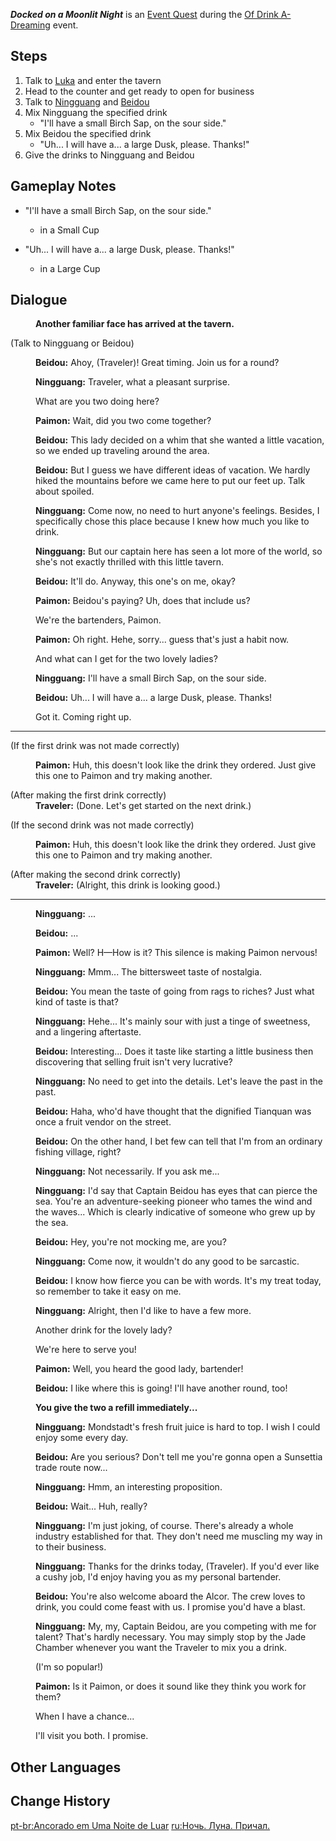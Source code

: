 {{Quest Infobox
|id            = 
|image         = Event Quest Docked on a Moonlit Night.png
|type          = World
|region        = Mondstadt
|area          = Starfell Valley
|subarea       = City of Mondstadt
|event_name    = Of Drink A-Dreaming
|summary       = Ningguang takes a vacation with Beidou, and the two stop by Angel's Share to order drinks served by the Traveler.
|requirement   = Complete [[Dandelion, Rose, and Windwheel Aster]] and [[Surrounded by the Aroma of Tea]]
|startLocation = [[City of Mondstadt]], [[Mondstadt]]
|next          = 
|primogems     = 60
|mora          = 40,000
|other         = 
|characters    = Beidou; Ningguang; Paimon; Traveler
|voiced        = yes
}}
'''''Docked on a Moonlit Night''''' is an [[Event Quest]] during the [[Of Drink A-Dreaming]] event.

==Steps==
# Talk to [[Luka]] and enter the tavern
# Head to the counter and get ready to open for business
# Talk to [[Ningguang]] and [[Beidou]]
# Mix Ningguang the specified drink
#* "I'll have a small Birch Sap, on the sour side."
# Mix Beidou the specified drink
#* "Uh... I will have a... a large Dusk, please. Thanks!"
# Give the drinks to Ningguang and Beidou

==Gameplay Notes==
* "I'll have a small Birch Sap, on the sour side."
** {{Ingredient|Juice|2}}{{Ingredient|Lemon|2+}} in a Small Cup
* "Uh... I will have a... a large Dusk, please. Thanks!"
** {{Ingredient|Tea|1}}{{Ingredient|Juice|2}} in a Large Cup

==Dialogue==
{{Quest Description|"Do you know that I met a very nice client today? She moved and talked with grace &mdash; a very generous buyer, too."<br />"What did you sell her?" "Trade secret."}}
{{Dialogue start}}
:'''Another familiar face has arrived at the tavern.'''

;(Talk to Ningguang or Beidou)
:{{A|vo eqtj007 1 beidou 01.ogg|}} '''Beidou:''' Ahoy, (Traveler)! Great timing. Join us for a round?
:{{A|vo eqtj007 1 ningguang 01.ogg|}} '''Ningguang:''' Traveler, what a pleasant surprise.
:{{DIcon}} What are you two doing here?
:{{A|vo eqtj007 1 paimon 01.ogg|}} '''Paimon:''' Wait, did you two come together?
:{{A|vo eqtj007 1 beidou 02.ogg|}} '''Beidou:''' This lady decided on a whim that she wanted a little vacation, so we ended up traveling around the area.
:{{A|vo eqtj007 1 beidou 03.ogg|}} '''Beidou:''' But I guess we have different ideas of vacation. We hardly hiked the mountains before we came here to put our feet up. Talk about spoiled.
:{{A|vo eqtj007 1 ningguang 02.ogg|}} '''Ningguang:''' Come now, no need to hurt anyone's feelings. Besides, I specifically chose this place because I knew how much you like to drink.
:{{A|vo eqtj007 1 ningguang 03.ogg|}} '''Ningguang:''' But our captain here has seen a lot more of the world, so she's not exactly thrilled with this little tavern.
:{{A|vo eqtj007 1 beidou 04.ogg|}} '''Beidou:''' It'll do. Anyway, this one's on me, okay?
:{{A|vo eqtj007 1 paimon 02.ogg|}} '''Paimon:''' Beidou's paying? Uh, does that include us?
:{{DIcon}} We're the bartenders, Paimon.
:{{A|vo eqtj007 1 paimon 03.ogg|}} '''Paimon:''' Oh right. Hehe, sorry... guess that's just a habit now.
:{{DIcon}} And what can I get for the two lovely ladies?
:{{A|vo eqtj007 1 ningguang 04.ogg|}} '''Ningguang:''' I'll have a small Birch Sap, on the sour side.
:{{A|vo eqtj007 1 beidou 05.ogg|}} '''Beidou:''' Uh... I will have a... a large Dusk, please. Thanks!
:{{DIcon}} Got it. Coming right up.
----
;(If the first drink was not made correctly)
:{{A|Vo eqtj002 3 paimon 01.ogg}} '''Paimon:''' Huh, this doesn't look like the drink they ordered. Just give this one to Paimon and try making another.

;(After making the first drink correctly)
:'''Traveler:''' (Done. Let's get started on the next drink.)

;(If the second drink was not made correctly)
:{{A|Vo eqtj002 3 paimon 01.ogg}} '''Paimon:''' Huh, this doesn't look like the drink they ordered. Just give this one to Paimon and try making another.

;(After making the second drink correctly)
:'''Traveler:''' (Alright, this drink is looking good.)
----
:{{A|vo eqtj007 2 ningguang 01.ogg|}} '''Ningguang:''' ...
:{{A|vo eqtj007 2 beidou 01.ogg|}} '''Beidou:''' ...
:{{A|vo eqtj007 2 paimon 01.ogg|}} '''Paimon:''' Well? H&mdash;How is it? This silence is making Paimon nervous!
:{{A|vo eqtj007 2 ningguang 02.ogg|}} '''Ningguang:''' Mmm... The bittersweet taste of nostalgia.
:{{A|vo eqtj007 2 beidou 02.ogg|}} '''Beidou:''' You mean the taste of going from rags to riches? Just what kind of taste is that?
:{{A|vo eqtj007 2 ningguang 03.ogg|}} '''Ningguang:''' Hehe... It's mainly sour with just a tinge of sweetness, and a lingering aftertaste.
:{{A|vo eqtj007 2 beidou 03.ogg|}} '''Beidou:''' Interesting... Does it taste like starting a little business then discovering that selling fruit isn't very lucrative?
:{{A|vo eqtj007 2 ningguang 04.ogg|}} '''Ningguang:''' No need to get into the details. Let's leave the past in the past.
:{{A|vo eqtj007 2 beidou 04.ogg|}} '''Beidou:''' Haha, who'd have thought that the dignified Tianquan was once a fruit vendor on the street.
:{{A|vo eqtj007 2 beidou 05.ogg|}} '''Beidou:''' On the other hand, I bet few can tell that I'm from an ordinary fishing village, right?
:{{A|vo eqtj007 2 ningguang 05.ogg|}} '''Ningguang:''' Not necessarily. If you ask me...
:{{A|vo eqtj007 2 ningguang 06.ogg|}} '''Ningguang:''' I'd say that Captain Beidou has eyes that can pierce the sea. You're an adventure-seeking pioneer who tames the wind and the waves... Which is clearly indicative of someone who grew up by the sea.
:{{A|vo eqtj007 2 beidou 06.ogg|}} '''Beidou:''' Hey, you're not mocking me, are you?
:{{A|vo eqtj007 2 ningguang 07.ogg|}} '''Ningguang:''' Come now, it wouldn't do any good to be sarcastic.
:{{A|vo eqtj007 2 beidou 07.ogg|}} '''Beidou:''' I know how fierce you can be with words. It's my treat today, so remember to take it easy on me.
:{{A|vo eqtj007 2 ningguang 08.ogg|}} '''Ningguang:''' Alright, then I'd like to have a few more.
:{{DIcon}} Another drink for the lovely lady?
:{{DIcon}} We're here to serve you!
:{{A|vo eqtj007 2 paimon 02.ogg|}} '''Paimon:''' Well, you heard the good lady, bartender!
:{{A|vo eqtj007 2 beidou 08.ogg|}} '''Beidou:''' I like where this is going! I'll have another round, too!

:'''You give the two a refill immediately...'''

:{{A|vo eqtj007 2 ningguang 09.ogg|}} '''Ningguang:''' Mondstadt's fresh fruit juice is hard to top. I wish I could enjoy some every day.
:{{A|vo eqtj007 2 beidou 09.ogg|}} '''Beidou:''' Are you serious? Don't tell me you're gonna open a Sunsettia trade route now...
:{{A|vo eqtj007 2 ningguang 10.ogg|}} '''Ningguang:''' Hmm, an interesting proposition.
:{{A|vo eqtj007 2 beidou 10.ogg|}} '''Beidou:''' Wait... Huh, really?
:{{A|vo eqtj007 2 ningguang 11.ogg|}} '''Ningguang:''' I'm just joking, of course. There's already a whole industry established for that. They don't need me muscling my way in to their business.
:{{A|vo eqtj007 2 ningguang 12.ogg|}} '''Ningguang:''' Thanks for the drinks today, (Traveler). If you'd ever like a cushy job, I'd enjoy having you as my personal bartender.
:{{A|vo eqtj007 2 beidou 11.ogg|}} '''Beidou:''' You're also welcome aboard the Alcor. The crew loves to drink, you could come feast with us. I promise you'd have a blast.
:{{A|vo eqtj007 2 ningguang 13.ogg|}} '''Ningguang:''' My, my, Captain Beidou, are you competing with me for talent? That's hardly necessary. You may simply stop by the Jade Chamber whenever you want the Traveler to mix you a drink.
:{{DIcon}} (I'm so popular!)
:{{A|vo eqtj007 2 paimon 03.ogg|}} '''Paimon:''' Is it Paimon, or does it sound like they think you work for them?
:{{DIcon}} When I have a chance...
:{{DIcon}} I'll visit you both. I promise.
{{Dialogue end}}

==Other Languages==
{{Other Languages
|en      = Docked on a Moonlit Night
|zhs     = 月夜，泊船码头
|zhs_rm  = Yuèyè, Bóchuán Mǎtóu
|zht     = 月夜，泊船碼頭
|zht_rm  = Yuèyè, Bóchuán Mǎtóu
|zh_tl   = Moonlit Night, Ship Docked on the Wharf
|ja      = 月夜、船は埠頭に泊まる
|ja_rm   = Tsukiyo, Fune wa Futou ni Tomasu
|ja_tl   = Moonlit Night, Ship Docked on the Wharf
|ko      = 달밤, 그리고 부두
|ko_rm   = Dalbam, Geurigo Budu
|ko_tl   = Moonlit Night, And Dock
|es      = El muelle bajo la luna
|es_tl   = The Dock Under the Moon
|fr      = Amarrée sous le clair de lune
|fr_tl   = Docked Under the Moonlight
|ru      = Ночь. Луна. Причал.
|ru_tl   = Night. Moon. Dock.
|th      = คืนแห่งจันทร์ในท่าเทียบเรือ
|th_rm   = 
|th_tl   = 
|vi      = Cập Bến Đêm Trăng
|vi_tl   = 
|de      = Angedockt in einer mondhellen Nacht
|de_tl   = Docked in a Moonlit Night
|id      = Berlabuh Pada Malam Bulan Bersinar
|id_tl   = Docked on a Moonlit Night
|pt      = Ancorado em Uma Noite de Luar
|pt_tl   = 
}}

==Change History==
{{Change History|2.5}}

[[pt-br:Ancorado em Uma Noite de Luar]]
[[ru:Ночь. Луна. Причал.]]
